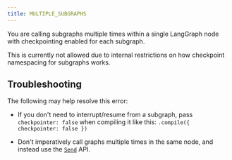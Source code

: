```yaml
---
title: MULTIPLE_SUBGRAPHS
---
```



<AlphaCallout />

You are calling subgraphs multiple times within a single LangGraph node with checkpointing enabled for each subgraph.

This is currently not allowed due to internal restrictions on how checkpoint namespacing for subgraphs works.

## Troubleshooting

The following may help resolve this error:



* If you don't need to interrupt/resume from a subgraph, pass `checkpointer: false` when compiling it like this: `.compile({ checkpointer: false })`


* Don't imperatively call graphs multiple times in the same node, and instead use the [`Send`](/oss/javascript/langgraph/graph-api#send) API.
